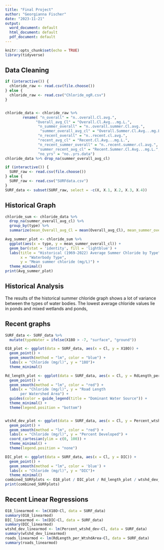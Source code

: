 ```yaml
---
title: "Final Project"
author: "Georgianna Fischer"
date: "2023-11-21"
output:
  word_document: default
  html_document: default
  pdf_document: default
---
```


```r
knitr::opts_chunk$set(echo = TRUE)
library(tidyverse)
```

## Data Cleaning

```r
if (interactive()) {
  chloride_raw <- read.csv(file.choose())
} else {
  chloride_raw <- read.csv("Chloride_ogR.csv")
}


chloride_data <- chloride_raw %>% 
        rename( "n_overall" = "n..overall.Cl.avg.",
              "Overall_avg_Cl" = "Overall.Cl.Avg...mg.L.",
               "n_summer_overall" = "n..overall.summer.Cl.avg.",
                "summer_overall_avg_cl" = "Overall.Summer.Cl.Avg...mg.L.",
               "n_recent_overall" = "n..recent.cl.avg.",
               "recent_avg_cl" = "Recent.Cl.Avg...mg.L.",
               "n_recent_summer_overall" = "n..recent.summer.cl.avg.",
               "summer_recent_avg_cl" = "Recent.Summer.Cl.Avg...mg.L.",
               "no_yrs" = "no..yrs.data")
chloride_data %>% drop_na(summer_overall_avg_cl)

if (interactive()) {
  SURF_raw <- read.csv(file.choose())
} else {
  SURF_raw <- read.csv("SURFdata.csv")
}
SURF_data <- subset(SURF_raw, select = -c(X, X.1, X.2, X.3, X.4))
```

## Historical Graph

```r
chloride_sum <- chloride_data %>%
  drop_na(summer_overall_avg_cl) %>%
  group_by(type) %>%
  summarize(mean_Overall_avg_Cl = mean(Overall_avg_Cl), mean_summer_overall_cl = mean(summer_overall_avg_cl), mean_recent_cl = mean(recent_avg_cl), mean_recent_summer_cl = mean(summer_recent_avg_cl))

Avg_summer_plot <- chloride_sum %>%
  ggplot(aes(x = type, y = mean_summer_overall_cl)) + 
  geom_bar(stat = 'identity', fill = 'lightblue') +
  labs(title = "Historical (1969-2022) Average Summer Chloride by Type", 
       x = "Waterbody Type", 
       y = "Mean summer chloride (mg/L)") + 
  theme_minimal()
print(Avg_summer_plot)
```
## Historical Analysis
The results of the historical summer chloride graph shows a lot of variance between the types of water bodies. The lowest average chloride values lie in ponds and mixed wetlands and ponds, 

## Recent graphs

```r
SURF_data <- SURF_data %>%
  mutate(typeWater = ifelse(X18O > -7, "surface", "ground"))

O18_plot <- ggplot(data = SURF_data, aes(x = Cl, y = X18O)) + 
  geom_point() + 
  geom_smooth(method = "lm", color = "blue") +
  labs(x = "Chloride (mg/l)", y = "18O")+
  theme_minimal()

Rd_length_plot <- ggplot(data = SURF_data, aes(x = Cl, y = RdLength_per_WtshdArea, color = typeWater)) + 
  geom_point() + 
  geom_smooth(method = "lm", color = "red") +
  labs(x = "Chloride (mg/l)", y = "Road Length 
       per Watershed Area") +
  guides(color = guide_legend(title = "Dominant Water Source")) +
  theme_minimal() +
  theme(legend.position = "bottom") 


wtshd_dev_plot <- ggplot(data = SURF_data, aes(x = Cl, y = Percent_wtshd_dev, color = typeWater)) + 
  geom_point() + 
  geom_smooth(method = "lm", color = "red") +
  labs(x = "Chloride (mg/l)", y = "Percent Developed") +
  coord_cartesian(ylim = c(0, 100)) +
  theme_minimal() +
  theme(legend.position = "none")

DIC_plot <- ggplot(data = SURF_data, aes(x = Cl, y = DIC)) + 
  geom_point() + 
  geom_smooth(method = "lm", color = 'blue') +
  labs(x = "Chloride (mg/l)", y = "DIC")+
  theme_minimal()
combined_SURFplots <- O18_plot / DIC_plot / Rd_length_plot / wtshd_dev_plot + plot_layout(ncol = 2)
print(combined_SURFplots)
```

## Recent Linear Regressions

```r
O18_linearmod <- lm(X18O~Cl, data = SURF_data)
summary(O18_linearmod)
DIC_linearmod <- lm(DIC~Cl, data = SURF_data)
summary(DIC_linearmod)
wtshd_dev_linearmod <- lm(Percent_wtshd_dev~Cl, data = SURF_data)
summary(wtshd_dev_linearmod)
roads_linearmod <- lm(RdLength_per_WtshdArea~Cl, data = SURF_data)
summary(roads_linearmod)
```

